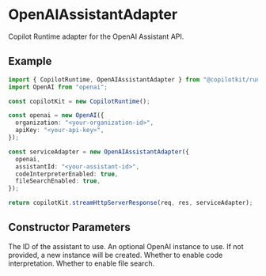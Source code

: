 
# OpenAIAssistantAdapter

Copilot Runtime adapter for the OpenAI Assistant API.

## Example

```ts
import { CopilotRuntime, OpenAIAssistantAdapter } from "@copilotkit/runtime";
import OpenAI from "openai";

const copilotKit = new CopilotRuntime();

const openai = new OpenAI({
  organization: "<your-organization-id>",
  apiKey: "<your-api-key>",
});

const serviceAdapter = new OpenAIAssistantAdapter({ 
  openai,
  assistantId: "<your-assistant-id>",
  codeInterpreterEnabled: true,
  fileSearchEnabled: true,
});

return copilotKit.streamHttpServerResponse(req, res, serviceAdapter);
```

## Constructor Parameters

<PropertyReference name="assistantId" type="string" required>
  The ID of the assistant to use.
</PropertyReference>

<PropertyReference name="openai" type="OpenAI">
  An optional OpenAI instance to use. If not provided, a new instance will be created.
</PropertyReference>

<PropertyReference name="codeInterpreterEnabled" type="boolean" default={false}>
  Whether to enable code interpretation.
</PropertyReference>

<PropertyReference name="fileSearchEnabled" type="boolean" default={false}>
  Whether to enable file search.
</PropertyReference>

